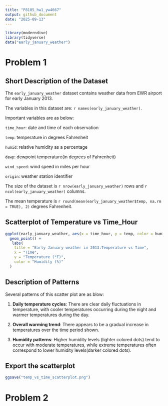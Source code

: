 ```yaml
---
title: "P8105_hw1_yw4667"
output: github_document
date: "2025-09-13"
---
```


```r
library(moderndive)
library(tidyverse)
data("early_january_weather")
```

# Problem 1

## Short Description of the Dataset

The `early_january_weather` dataset contains weather data from EWR airport for early January 2013. 

The variables in this dataset are: `r names(early_january_weather)`. 

Important variables are as below:

`time_hour`: date and time of each observation

`temp`: temperature in degrees Fahrenheit

`humid`: relative humidity as a percentage

`dewp`: dewpoint temperature(in degrees of Fahrenheit)

`wind_speed`: wind speed in miles per hour

`origin`: weather station identifier

The size of the dataset is `r nrow(early_january_weather)` rows and `r ncol(early_january_weather)` columns.

The mean temperature is `r round(mean(early_january_weather$temp, na.rm = TRUE), 2)` degrees Fahrenheit.

## Scatterplot of Temperature vs Time_Hour

```r
ggplot(early_january_weather, aes(x = time_hour, y = temp, color = humid)) +
  geom_point() +
   labs(
    title = "Early January weather in 2013:Temperature vs Time",
    x = "Time",
    y = "Temperature (°F)",
    color = "Humidity (%)"
  )
```

## Description of Patterns

Several patterns of this scatter plot are as blow:

1. **Daily temperature cycles**: There are clear daily fluctuations in temperature, with cooler temperatures occurring during the night and warmer temperatures during the day.

2. **Overall warming trend**: There appears to be a gradual increase in temperatures over the time period shown.

3. **Humidity patterns**: Higher humidity levels (lighter colored dots) tend to occur with moderate temperatures, while extreme temperatures often correspond to lower humidity levels(darker colored dots).

## Export the scatterplot

```r
ggsave("temp_vs_time_scatterplot.png")
```

# Problem 2
